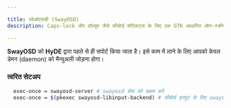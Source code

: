 ```yaml
---

title: स्वेओएसडी (SwayOSD)
description: Caps-lock और वॉल्यूम जैसे कीबोर्ड शॉर्टकट्स के लिए एक GTK आधारित ऑन-स्क्रीन डिस्प्ले

---
```


**SwayOSD** को **HyDE** द्वारा पहले से ही सपोर्ट किया जाता है। इसे काम में लाने के लिए आपको केवल डेमन (daemon) को मैन्युअली जोड़ना होगा।

### त्वरित सेटअप

```bash
  exec-once = swayosd-server # swayosd सेवा को सक्षम करें
  exec-once = $(pkexec swayosd-libinput-backend) # कीबोर्ड इनपुट के लिए swayosd सेवा (एक सबशेल में चलाना आवश्यक है)
```